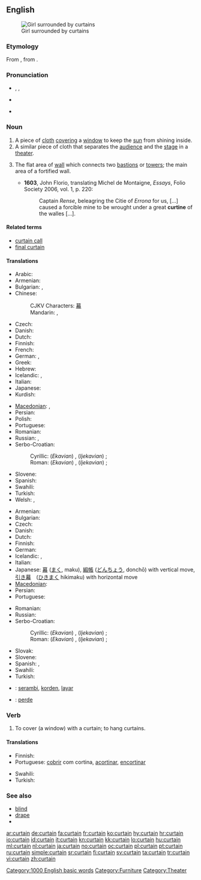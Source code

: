 ==English==
[[Image:Jan Vermeer van Delft 003.jpg|thumb|Girl surrounded by curtains]]

===Etymology===
From {{etyl|fro}} {{term|cortine}}, from {{etyl|la}} {{term|cortina}}.

===Pronunciation===
* {{enPR|kû(r)'tən}}, {{IPA|/ˈkɜː(r)tən/}}, {{SAMPA|/"k3:(r)t@n/}}
* {{audio|en-us-curtain.ogg|Audio (US)}}
* {{audio|En-uk-curtain.ogg|Audio (UK)}}
*: {{rhymes|ɜː(r)tən}}

===Noun===
{{en-noun}}

# A piece of [[cloth]] [[cover]]ing a [[window]] to keep the [[sun]] from shining inside.
# A similar piece of cloth that separates the [[audience]] and the [[stage]] in a [[theater]].
# {{context|fortifications}} The flat area of [[wall]] which connects two [[bastions]] or [[towers]]; the main area of a fortified wall.
#* '''1603''', John Florio, translating Michel de Montaigne, ''Essays'', Folio Society 2006, vol. 1, p. 220:
#*: Captain ''Rense'', beleagring the Citie of ''Errona'' for us, [...] caused a forcible mine to be wrought under a great '''curtine''' of the walles [...].

====Related terms====
* [[curtain call]]
* [[final curtain]]

====Translations====
{{trans-top|piece of cloth covering a window}}
* Arabic: {{t|ar|ستارة|f|tr=sitaara}}
* Armenian: {{t-|hy|վարագույր|tr=varaguyr}}
* Bulgarian: {{t|bg|перде|n}},  {{t+|bg|завеса|f}}
* Chinese:
*: CJKV Characters: [[幕]]
*: Mandarin: {{t|cmn|窗簾|sc=Hani}},  {{t|cmn|窗帘|tr=chuānglián|sc=Hani}}
* Czech: {{t-|cs|závěs|m}}
* Danish: {{t-|da|gardin|n}}
* Dutch: {{t|nl|gordijn|f}}
* Finnish: {{t-|fi|verho}}
* French: {{t+|fr|rideau|m}}
* German: {{t+|de|Vorhang|m}},  {{t+|de|Gardine|f}}
* Greek: {{t|el|κουρτίνα|f|sc=Grek}}
* Hebrew: {{t+|he|וילון|m|tr=vilon}}
* Icelandic: {{t+|is|gluggatjald|n}}, {{t|is|gardína|f}}
* Italian: {{t+|it|tenda|f}}
* Japanese: {{t+|ja|カーテン|tr=kāten}}
* Kurdish: {{ku-Arab|[[په‌رده‌]]}}
{{trans-mid}}
* [[Macedonian]]: {{t-|mk|завеса|f|tr=závesa}},  {{t|mk|перде|n|tr=pérde}}
* Persian: {{t+|fa|پرده|tr=pardeh|xs=Persian}}
* Polish: {{t|pl|zasłona|f}}
* Portuguese: {{t+|pt|cortina|f}}
* Romanian: {{t|ro|perdea|f}}
* Russian: {{t+|ru|штора|f|tr=štóra}}, {{t+|ru|занавеска|f|tr=zanav'éska}}
* Serbo-Croatian:
*: Cyrillic: (''Ekavian'') {{tø|sh|завеса|f|alt=за̑веса|sc=Cyrl|xs=Serbo-Croatian}}, (''Ijekavian'') {{tø|sh|завјеса|f|alt=за̑вјеса|sc=Cyrl|xs=Serbo-Croatian}}; {{tø|sh|застор|m|alt=за́стор|sc=Cyrl|xs=Serbo-Croatian}}
*: Roman: (''Ekavian'') {{tø|sh|zavesa|f|alt=zȃvesa|xs=Serbo-Croatian}}, (''Ijekavian'') {{tø|sh|zavjesa|f|alt=zȃvjesa|xs=Serbo-Croatian}}; {{tø|sh|zastor|m|alt=zástor|xs=Serbo-Croatian}}
* Slovene: {{t+|sl|zavesa|f|alt=zavésa}}
* Spanish: {{t-|es|cortina|f}}
* Swahili: {{t+|sw|pazia|xs=Swahili}}
* Turkish: {{t+|tr|perde}}
* Welsh: {{t|cy|llen|f|xs=Welsh}},  {{t|cy|llenni|f|p|xs=Welsh}}
{{trans-bottom}}

{{trans-top|piece of cloth in a theater}}
* Armenian: {{t-|hy|վարագույր|tr=varaguyr}}
* Bulgarian: {{t+|bg|завеса|f}}
* Czech: {{t-|cs|opona|f}}
* Danish: {{t+|da|tæppe|n}}
* Dutch: {{t|nl|gordijn|f}}
* Finnish: {{t-|fi|esirippu}}
* German: {{t+|de|Vorhang|m}}
* Icelandic: {{t|is|leikhústjald|n}}, {{t+|is|tjald|n}}
* Italian: {{t-|it|sipario|m}}
* Japanese: [[幕]] ([[まく]], maku), [[緞帳]] ([[どんちょう]], donchō) with vertical move, [[引き幕]]　([[ひきまく]] hikimaku) with horizontal move
* [[Macedonian]]: {{t-|mk|кулиса|f|tr=kulísa}}
* Persian: {{t+|fa|پرده|tr=pardeh|xs=Persian}}
* Portuguese: {{t+|pt|cortina|f}}
{{trans-mid}}
* Romanian: {{t|ro|cortină|f}}
* Russian: {{t+|ru|занавес|m|tr=zánav'es}}
* Serbo-Croatian:
*: Cyrillic: (''Ekavian'') {{tø|sh|завеса|f|alt=за̑веса|sc=Cyrl|xs=Serbo-Croatian}}, (''Ijekavian'') {{tø|sh|завјеса|f|alt=за̑вјеса|sc=Cyrl|xs=Serbo-Croatian}} ; {{tø|sh|застор|m|alt=за́стор|sc=Cyrl|xs=Serbo-Croatian}}
*: Roman: (''Ekavian'') {{tø|sh|zavesa|f|alt=zȃvesa|xs=Serbo-Croatian}}, (''Ijekavian'') {{tø|sh|zavjesa|f|alt=zȃvjesa|xs=Serbo-Croatian}} ; {{tø|sh|zastor|m|alt=zástor|xs=Serbo-Croatian}}
* Slovak: {{t-|sk|opona|f}}
* Slovene: {{t+|sl|zavesa|f|alt=zavésa}}
* Spanish: {{t-|es|cortina|f}},  {{t-|es|telón|m}}
* Swahili: {{t+|sw|pazia|xs=Swahili}}
* Turkish: {{t+|tr|perde}}
{{trans-bottom}}

{{checktrans-top}}
* {{ttbc|Indonesian}}: [[serambi]], [[korden]], [[layar]]
* {{ttbc|Kurdish}}: [[perde]] {{f}}
{{trans-bottom}}

===Verb===
{{en-verb}}

# To cover (a window) with a curtain; to hang curtains.

====Translations====
{{trans-top|to cover with a curtain}}
* Finnish: {{t-|fi|verhota}}
* Portuguese: [[cobrir]] com cortina, [[acortinar]], [[encortinar]]
{{trans-mid}}
* Swahili: {{t+|sw|pazia|xs=Swahili}}
* Turkish: {{t+|tr|perdelemek}}
{{trans-bottom}}

===See also===
* [[blind]]
* [[drape]]
* {{pedialite}}

[[Category:1000 English basic words]]
[[Category:Furniture]]
[[Category:Theater]]

[[ar:curtain]]
[[de:curtain]]
[[fa:curtain]]
[[fr:curtain]]
[[ko:curtain]]
[[hy:curtain]]
[[hr:curtain]]
[[io:curtain]]
[[id:curtain]]
[[it:curtain]]
[[kn:curtain]]
[[kk:curtain]]
[[lo:curtain]]
[[hu:curtain]]
[[ml:curtain]]
[[nl:curtain]]
[[ja:curtain]]
[[no:curtain]]
[[oc:curtain]]
[[pl:curtain]]
[[pt:curtain]]
[[ru:curtain]]
[[simple:curtain]]
[[sr:curtain]]
[[fi:curtain]]
[[sv:curtain]]
[[ta:curtain]]
[[tr:curtain]]
[[vi:curtain]]
[[zh:curtain]]